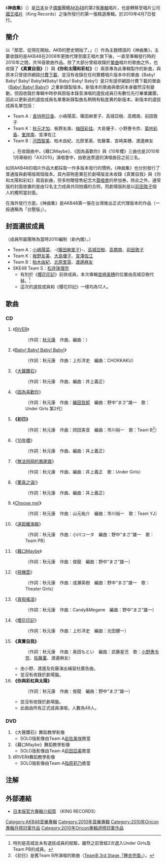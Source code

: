 {{Infobox Album|
| Name = 《神曲集》
| Cover = Kamikyoku01.jpg
| Caption        = 通常盤
| Type = [[專輯|專輯]]
| Artist = [[AKB48|AKB48]]
| Released = 2010年4月7日
| Recorded = 2008年 - 2010年
| Genre = [[J-POP|J-POP]]
| Length = 
| Label = [[You,_Be_Cool!|You, Be Cool!]]/[[國王唱片|KING RECORDS]]
| Producer = [[秋元康|秋元康]]
| Reviews = 
| Chart position = * 週間1位（[[Oricon|Oricon]]）
* 2010年4月間1位（Oricon）
* 2010年5月間12位（Oricon）
* 2010年6月間30位（Oricon）
* 2010年度上半期6位（Oricon）
* 2010年12月度月間43位（Oricon）
* 2010年度年間12位（Oricon）
* 2011年1月度月間17位（Oricon）
* 2011年2月度月間40位（Oricon）
* 2011年3月度月間49位（Oricon）
* 2011年度上半期39位（Oricon）
* 2011年度年間61位（Oricon）
| Certification = 
| Last album = 《[[SET_LIST～Greatest_Songs_2006-2007～|SET LIST～Greatest Songs 2006-2007～]]》<br/>（2008年） 
| This album = '''《神曲集》''' <br/>（2010年） 
| Next album = 《[[SET_LIST~Greatest_Songs~完全盤|SET LIST ～Greatest Songs～完全盤]]》<br/>（2010年） 
}}

《'''神曲集'''》（{{lang-ja|神曲たち}}）是[[日本|日本]]女子[[日本偶像|偶像]]團體[[AKB48|AKB48]]的第2張[[專輯|專輯]]唱片，也是轉移至唱片公司[[國王唱片|國王唱片]]（King Records）之後所發行的第一張精選專輯。於2010年4月7日發行。

== 簡介 ==
以「那麼、從現在開始，AKB的歷史開始了。」（{{lang|ja|さあ、これからだ。　AKBの歴史は始まる}}）作為主題標語的《神曲集》，主要收錄的是AKB48在2008年更換代理至國王唱片旗下後，一直至專輯發行時的2010年之間，共16首歌曲作品。除了大部分曾經收錄於[[單曲|單曲]]唱片的歌曲之外，也收錄了'''《真實自我》'''（{{lang|ja|自分らしさ}}）與'''《你和太陽和彩虹》'''（{{lang|ja|君と虹と太陽と}}）兩首專為此專輯製作的新曲，與原本只曾提供網路[[付費下載音樂|付費下載]]、並沒有收錄在任何實體唱片版本中的單曲《Baby! Baby! Baby! Baby!》<ref>《Baby! Baby! Baby! Baby!》是只有提供網路付費下載的單曲《[[Baby!_Baby!_Baby!|Baby! Baby! Baby!]]》之重新錄製版本。新版本的歌曲與歌詞本身雖然沒有變動，但因收錄於專輯中時參與原版本錄音演唱的選拔成員已有數位先行畢業離團，因此以更新過的選拔成員名單重新錄製曲名稍稍有點差異的新版本。新版本的選拔成員名單包括：
* Team A：[[倉持明日香|倉持明日香]]、小嶋陽菜、篠田麻里子、高城亞樹、高橋南、前田敦子
* Team K：[[秋元才加|秋元才加]]、板野友美、[[梅田彩佳|梅田彩佳]]、大島優子、小野惠令奈、[[菊地彩香|菊地彩香]]、[[峯岸南|峯岸南]]、宮澤佐江
* Team B：[[河西智美|河西智美]]、柏木由紀、北原里英、佐藤菫、宮崎美穗、渡邊麻友</ref>。在收錄曲中，《藉口Maybe》、《因為喜歡你》與《10年櫻》三曲也是2010年1月舉辦的「AX2010」演唱會中，由歌迷票選的演唱曲目之前三名。

如同AKB48的唱片作品大都採取一作多版本發行的慣例，《神曲集》也分別發行了普通版與劇場版兩個版本。其內容物差異在於劇場版並未收錄《真實自我》與《你和太陽和彩虹》兩首新曲，但多附贈發售紀念大[[簽唱會|簽唱會]]的參加券。除此之外，通常版的封面放置的是由12名主力成員共同拍攝的合照，而劇場版則是以[[前田敦子|前田敦子]]個人的獨照當封面。

在海外發行方面，《神曲集》是AKB48第一張在台灣推出正式代理版本的作品（一般通稱為「台壓版」）。

== 封面選拔成員 ==
（成員所屬團隊為當時2010編制（新內閣）。）
* Team A：[[小嶋陽菜|小嶋陽菜]]、-{[[篠田麻里子|篠田麻里子]]}-、[[高城亞樹|高城亞樹]]、[[高橋南|高橋南]]、[[前田敦子|前田敦子]]
* Team K：[[板野友美|板野友美]]、[[大島優子|大島優子]]、[[宮澤佐江|宮澤佐江]]
* Team B：[[柏木由紀|柏木由紀]]、[[北原里英|北原里英]]、[[渡邊麻友|渡邊麻友]]
* SKE48 Team S：[[松井珠理奈|松井珠理奈]]
**有別於《[[櫻花印記|櫻花印記]]》前排成員，本次專輯[[宮崎美穗|宮崎美穗]]的位置由高城亞樹代替。<ref>特別是高城並未有選拔成員的經驗，雖然之前曾經2次選入Under Girls及Team PB的成員。</ref>
**這次的選拔成員和《櫻花印記》一樣均為12人。

== 歌曲 ==
=== CD ===
#《[[RIVER_(AKB48單曲)|RIVER]]》
#:（作詞：[[秋元康|秋元康]]　作曲、編曲：{{link-ja|井上義正|井上ヨシマサ}}）
#《[[Baby!_Baby!_Baby!|Baby! Baby! Baby! Baby!]]》
#:（作詞：秋元康　作曲：上杉洋史　編曲：CHOKKAKU）
#《[[大聲鑽石|大聲鑽石]]》
#:（作詞：秋元康　作曲、編曲：井上義正） 
#《[[RIVER_(AKB48單曲)|因為喜歡你]]》
#:（作詞：秋元康　作曲：[[織田哲郎|織田哲郎]]　編曲：野中“まさ”雄一　歌：Under Girls 第2代）
#'''《初日》'''
#:（作詞：秋元康　作曲：岡田実音　編曲：市川裕一　歌：Team B<ref>《初日》是舊Team B所演唱的歌曲（[[TeamB_3rd_Stage「睡衣兜風」|TeamB 3rd Stage「睡衣兜風」]]）。</ref>）
#《[[10年櫻|10年櫻]]》
#:（作詞：秋元康　作曲、編曲：井上義正） 
#《[[藉口Maybe|無法飛翔的鳳尾蝶]]》
#:（作詞：秋元康　作曲、編曲：井上義正　歌：Under Girls）
#《[[驚喜之淚!|驚喜之淚!]]》
#:（作詞：秋元康　作曲、編曲：井上義正）
#《[[櫻花印記|Choose me!]]》
#:（作詞：秋元康　作曲：山元祐介　編曲：市川裕一　歌：Team YJ）
#《[[櫻花印記|遠距離海報]]》
#:（作詞：秋元康　作曲：小川コータ　編曲：野中“まさ”雄一　歌：Team PB）
#《[[藉口Maybe|藉口Maybe]]》
#:（作詞：秋元康　作曲：俊龍　編曲：野中“まさ”雄一）
#《[[RIVER|飛機雲]]》
#:（作詞：秋元康　作曲：成瀬英樹　編曲：野中“まさ”雄一　歌：Theater Girls）
#《[[櫻花印記|真假搖滾]]》
#:（作詞：秋元康　作曲：Candy&Megane　編曲：野中“まさ”雄一）
#《[[櫻花印記|櫻花印記]]》
#:（作詞：秋元康　作曲：上杉洋史　編曲：光田健一）
#'''《真實自我》'''
#:（作詞：秋元康　作曲：奥田もとい　編曲：武藤星児　歌：[[小野惠令奈|小野惠令奈]]、[[佐藤菫|佐藤菫]]、渡邊麻友）
#* 由小野、渡邊及佐藤演出補習社廣告曲。
#* 並沒有收錄於劇場盤。
#'''《你與彩虹與太陽》'''
#:（作詞：秋元康　作曲：俊龍　編曲：野中“まさ”雄一）
#*並沒有收錄於劇場盤。
#*此曲由所有正式成員演唱，人數為48人。

=== DVD ===
# 《大聲鑽石》舞蹈教學影像
#*SOLO版影像由Team A[[岩佐美咲|岩佐美咲]]擔當
# 《藉口Maybe》舞蹈教學影像
#*SOLO版影像由Team A[[前田亞美|前田亞美]]擔當
# 《RIVER》舞蹈教學影像
#*SOLO版影像由Team A[[指原莉乃|指原莉乃]]擔當

== 注解 ==
{{Reflist}}

== 外部連結 ==
* [http://www.kingrecords.co.jp/cs/g/gKIZC-65/ 日本版官方專輯介紹頁] {{Wayback|url=http://www.kingrecords.co.jp/cs/g/gKIZC-65/ |date=20160531101408 }}（KING RECORDS）{{ja}}

{{AKB48歌曲}}
{{SKE48}}
{{Oricon專輯月榜冠軍 (2010年代前期)|2010年4月}}
{{Oricon專輯週榜冠軍 (2010年)|2010年4月19日}}

{{DEFAULTSORT:Kamikyokutachi}}
[[Category:AKB48音樂專輯|Category:AKB48音樂專輯]]
[[Category:2010年音樂專輯|Category:2010年音樂專輯]]
[[Category:2010年Oricon專輯月榜冠軍作品|Category:2010年Oricon專輯月榜冠軍作品]]
[[Category:2010年Oricon專輯週榜冠軍作品|Category:2010年Oricon專輯週榜冠軍作品]]